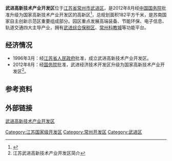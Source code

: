 '''武进高新技术产业开发区'''位于[[江苏省|江苏省]][[常州市|常州市]][[武进区|武进区]]，是2012年8月经[[中华人民共和国国务院|中国国务院]]批准升级为国家高新技术产业开发区的高新区<ref>{{cite web |url=http://park.chinahightech.com/hightech/html/103/hightech.html |title=武进高新区 |accessdate=2016-05-19 |publisher=高新网 |deadurl=yes |archiveurl=https://web.archive.org/web/20160408023457/http://park.chinahightech.com/hightech/html/103/hightech.html |archivedate=2016-04-08 }}</ref>，总规划面积182平方千米，是苏南国家自主创新示范区重要组成部分。园区重点发展高端装备、节能环保、电子信息、轨道交通四大主导产业，拥有[[武进综合保税区|武进综合保税区]]、[[常州科教城|常州科教城]]等功能平台。

== 经济情况 ==
*1996年3月：经[[江苏省人民政府|江苏省人民政府]]批准，成立武进高新技术产业开发区。
*2012年8月：经[[中华人民共和国国务院|国务院]]批准，武进经济技术开发区升级为国家高新技术产业开发区<ref>江苏武进高新技术产业开发区简介</ref>。

== 参考资料 ==
{{reflist}}

== 外部链接 ==
[https://web.archive.org/web/20160514111537/http://www.wujinzone.org/WJGXQPortal/ 武进高新技术产业开发区]

{{国家级高新技术产业开发区}}
[[Category:江苏国家级开发区|Category:江苏国家级开发区]]
[[Category:常州开发区|Category:常州开发区]]
[[Category:武进区|Category:武进区]]